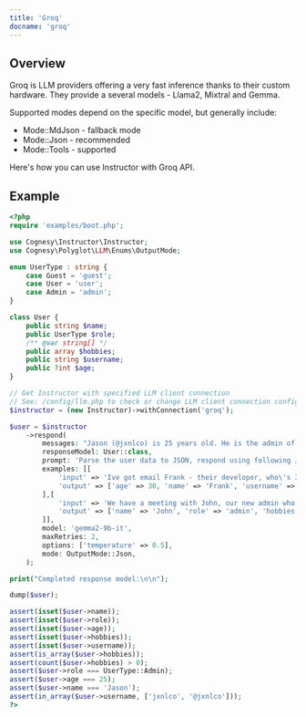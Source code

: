 ```yaml
---
title: 'Groq'
docname: 'groq'
---
```


## Overview

Groq is LLM providers offering a very fast inference thanks to their
custom hardware. They provide a several models - Llama2, Mixtral and Gemma.

Supported modes depend on the specific model, but generally include:
 - Mode::MdJson - fallback mode
 - Mode::Json - recommended
 - Mode::Tools - supported

Here's how you can use Instructor with Groq API.

## Example

```php
<?php
require 'examples/boot.php';

use Cognesy\Instructor\Instructor;
use Cognesy\Polyglot\LLM\Enums\OutputMode;

enum UserType : string {
    case Guest = 'guest';
    case User = 'user';
    case Admin = 'admin';
}

class User {
    public string $name;
    public UserType $role;
    /** @var string[] */
    public array $hobbies;
    public string $username;
    public ?int $age;
}

// Get Instructor with specified LLM client connection
// See: /config/llm.php to check or change LLM client connection configuration details
$instructor = (new Instructor)->withConnection('groq');

$user = $instructor
    ->respond(
        messages: "Jason (@jxnlco) is 25 years old. He is the admin of this project. He likes playing football and reading books.",
        responseModel: User::class,
        prompt: 'Parse the user data to JSON, respond using following JSON Schema: <|json_schema|>',
        examples: [[
            'input' => 'Ive got email Frank - their developer, who\'s 30. He asked to come back to him frank@hk.ch. Btw, he plays on drums!',
            'output' => ['age' => 30, 'name' => 'Frank', 'username' => 'frank@hk.ch', 'role' => 'user', 'hobbies' => ['playing drums'],],
        ],[
            'input' => 'We have a meeting with John, our new admin who likes surfing. He is 19 years old - check his profile: @jx90.',
            'output' => ['name' => 'John', 'role' => 'admin', 'hobbies' => ['surfing'], 'username' => 'jx90', 'age' => 19],
        ]],
        model: 'gemma2-9b-it',
        maxRetries: 2,
        options: ['temperature' => 0.5],
        mode: OutputMode::Json,
    );

print("Completed response model:\n\n");

dump($user);

assert(isset($user->name));
assert(isset($user->role));
assert(isset($user->age));
assert(isset($user->hobbies));
assert(isset($user->username));
assert(is_array($user->hobbies));
assert(count($user->hobbies) > 0);
assert($user->role === UserType::Admin);
assert($user->age === 25);
assert($user->name === 'Jason');
assert(in_array($user->username, ['jxnlco', '@jxnlco']));
?>
```
